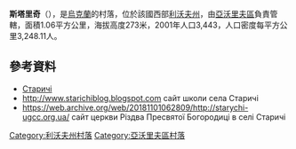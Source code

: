 {{coord|49|58|38|N|23|33|24|E|scale:100000|display=title}}

'''斯塔里奇'''（{{lang-uk|Старичі}}），是[[烏克蘭|烏克蘭]]的村落，位於該國西部[[利沃夫州|利沃夫州]]，由[[亞沃里夫區|亞沃里夫區]]負責管轄，面積1.06平方公里，海拔高度273米，2001年人口3,443，人口密度每平方公里3,248.11人。

==參考資料==
* [http://w1.c1.rada.gov.ua/pls/z7503/A005?rdat1=24.07.2013&rf7571=21639 Старичі]
* http://www.starichiblog.blogspot.com {{Wayback|url=http://www.starichiblog.blogspot.com/ |date=20200130212851 }} сайт школи села Старичі
* https://web.archive.org/web/20181101062809/http://starychi-ugcc.org.ua/ сайт церкви Різдва Пресвятої Богородиці в селі Старичі

{{DEFAULTSORT:Старичі}}
[[Category:利沃夫州村落|Category:利沃夫州村落]]
[[Category:亞沃里夫區村落|Category:亞沃里夫區村落]]


{{Lviv-geo-stub}}